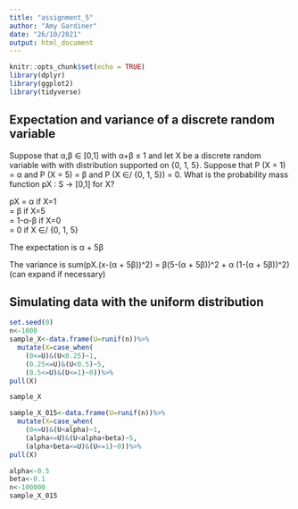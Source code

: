 ```yaml
---
title: "assignment_5"
author: "Amy Gardiner"
date: "26/10/2021"
output: html_document
---
```


```r
knitr::opts_chunk$set(echo = TRUE)
library(dplyr) 
library(ggplot2)
library(tidyverse)
```

## Expectation and variance of a discrete random variable

Suppose that α,β ∈ [0,1] with α+β ≤ 1 and let X be a discrete random variable with with distribution supported on {0, 1, 5}. Suppose that P (X = 1) = α and P (X = 5) = β and P (X ∈/ {0, 1, 5}) = 0.
What is the probability mass function pX : S → [0,1] for X?

pX = α if X=1\
   = β if X=5\
   = 1-α-β if X=0\
   = 0 if X ∈/ {0, 1, 5}
   
The expectation is α + 5β

The variance is sum(pX.(x-(α + 5β))^2) = β(5-(α + 5β))^2 + α (1-(α + 5β))^2) (can expand if necessary)

## Simulating data with the uniform distribution

```r
set.seed(0)
n<-1000
sample_X<-data.frame(U=runif(n))%>%
  mutate(X=case_when(
    (0<=U)&(U<0.25)~1,
    (0.25<=U)&(U<0.5)~5,
    (0.5<=U)&(U<=1)~0))%>%
pull(X)

sample_X

sample_X_015<-data.frame(U=runif(n))%>%
  mutate(X=case_when(
    (0<=U)&(U<alpha)~1,
    (alpha<=U)&(U<alpha+beta)~5,
    (alpha+beta<=U)&(U<=1)~0))%>%
pull(X)

alpha<-0.5
beta<-0.1
n<-100000
sample_X_015

```


